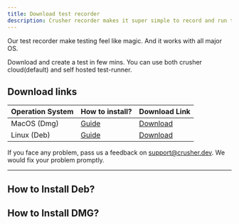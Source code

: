 ```yaml
---
title: Download test recorder
description: Crusher recorder makes it super simple to record and run test. Available on MacOS and debian based systems.
---
```




Our test recorder make testing feel like magic. And it works with all major OS.

Download and create a test in few mins. You can use both crusher cloud(default) and self hosted test-runner.

## Download links

| Operation System | How to install? | Download Link |
|--|--|--|
|  MacOS (Dmg) | [Guide](/docs/how-to/installing-crusher-recorder#how-to-install-dmg-on-mac-os)  | [Download](https://github.com/crusherdev/crusher-downloads/releases/download/0.99/crusher-recorder.dmg) |
|  Linux (Deb)| [Guide](/docs/how-to/installing-crusher-recorder#how-to-install-deb)  | [Download](https://github.com/crusherdev/crusher-downloads/releases/download/0.99/crusher-recorder.deb) |


If you face any problem, pass us a feedback on support@crusher.dev. We would
fix your problem promptly.

<hr/>

## How to Install Deb?




## How to Install DMG?
